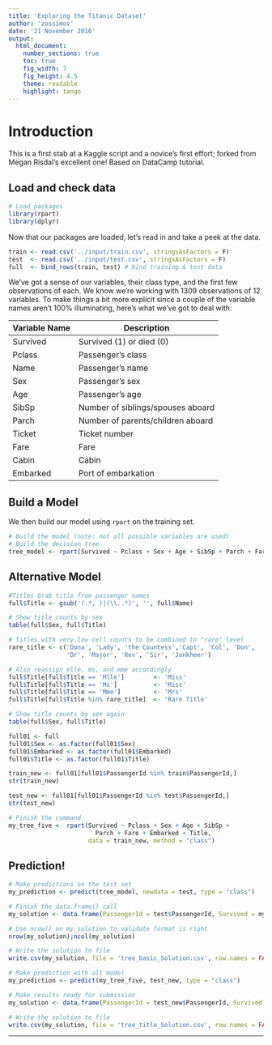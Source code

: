 ```yaml
---
title: 'Exploring the Titanic Dataset'
author: 'zossimov'
date: '21 November 2016'
output:
  html_document:
    number_sections: true
    toc: true
    fig_width: 7
    fig_height: 4.5
    theme: readable
    highlight: tango
---
```


# Introduction

This is a first stab at a Kaggle script and a novice's first effort; forked from Megan Risdal's excellent one!
Based on DataCamp tutorial.

## Load and check data

```r
# Load packages
library(rpart)
library(dplyr)

```

Now that our packages are loaded, let's read in and take a peek at the data.

```r
train <- read.csv('../input/train.csv', stringsAsFactors = F)
test  <- read.csv('../input/test.csv', stringsAsFactors = F)
full  <- bind_rows(train, test) # bind training & test data

```

We've got a sense of our variables, their class type, and the first few observations of each. We know we're working with 1309 observations of 12 variables. To make things a bit more explicit since a couple of the variable names aren't 100% illuminating, here's what we've got to deal with:

Variable Name | Description
--------------|-------------
Survived      | Survived (1) or died (0)
Pclass        | Passenger's class
Name          | Passenger's name
Sex           | Passenger's sex
Age           | Passenger's age
SibSp         | Number of siblings/spouses aboard
Parch         | Number of parents/children aboard
Ticket        | Ticket number
Fare          | Fare
Cabin         | Cabin
Embarked      | Port of embarkation


## Build a Model
We then build our model using `rpart` on the training set.

```r

# Build the model (note: not all possible variables are used)
# Build the decision tree
tree_model <- rpart(Survived ~ Pclass + Sex + Age + SibSp + Parch + Fare + Embarked, data = train, method = "class")

```
## Alternative Model

```r
#Titles Grab title from passenger names
full$Title <- gsub('(.*, )|(\\..*)', '', full$Name)

# Show title counts by sex
table(full$Sex, full$Title)

# Titles with very low cell counts to be combined to "rare" level
rare_title <- c('Dona', 'Lady', 'the Countess','Capt', 'Col', 'Don', 
                'Dr', 'Major', 'Rev', 'Sir', 'Jonkheer')

# Also reassign mlle, ms, and mme accordingly
full$Title[full$Title == 'Mlle']        <- 'Miss' 
full$Title[full$Title == 'Ms']          <- 'Miss'
full$Title[full$Title == 'Mme']         <- 'Mrs' 
full$Title[full$Title %in% rare_title]  <- 'Rare Title'

# Show title counts by sex again
table(full$Sex, full$Title)

full01 <- full
full01$Sex <- as.factor(full01$Sex)
full01$Embarked <- as.factor(full01$Embarked)
full01$Title <- as.factor(full01$Title)

train_new <- full01[full01$PassengerId %in% train$PassengerId,]
str(train_new)

test_new <- full01[full01$PassengerId %in% test$PassengerId,]
str(test_new)

# Finish the command
my_tree_five <- rpart(Survived ~ Pclass + Sex + Age + SibSp + 
                        Parch + Fare + Embarked + Title,
                      data = train_new, method = "class")

```

## Prediction!

```r

# Make predictions on the test set
my_prediction <- predict(tree_model, newdata = test, type = "class")

# Finish the data.frame() call
my_solution <- data.frame(PassengerId = test$PassengerId, Survived = my_prediction)

# Use nrow() on my_solution to validate format is right
nrow(my_solution);ncol(my_solution)

# Write the solution to file
write.csv(my_solution, file = 'tree_basic_Solution.csv', row.names = FALSE)

# Make prediction with alt model
my_prediction <- predict(my_tree_five, test_new, type = "class")

# Make results ready for submission
my_solution <- data.frame(PassengerId = test_new$PassengerId, Survived = my_prediction)

# Write the solution to file
write.csv(my_solution, file = 'tree_title_Solution.csv', row.names = FALSE)


```


---